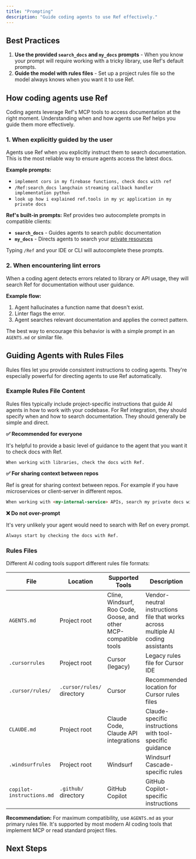 ```yaml
---
title: "Prompting"
description: "Guide coding agents to use Ref effectively."
---
```


## Best Practices

1. **Use the provided `search_docs` and `my_docs` prompts** - When you know your prompt will require working with a tricky library, use Ref's default prompts.
2. **Guide the model with rules files** - Set up a project rules file so the model always knows when you want it to use Ref.

## How coding agents use Ref

Coding agents leverage Ref's MCP tools to access documentation at the right moment. Understanding when and how agents use Ref helps you guide them more effectively.

### 1. When explicitly guided by the user

Agents use Ref when you explicitly instruct them to search documentation. This is the most reliable way to ensure agents access the latest docs.

**Example prompts:**
- `implement cors in my firebase functions, check docs with ref`
- `/Ref:search_docs langchain streaming callback handler implementation python`
- `look up how i explained ref.tools in my yc application in my private docs`

**Ref's built-in prompts:**
Ref provides two autocomplete prompts in compatible clients:
- **`search_docs`** - Guides agents to search public documentation
- **`my_docs`** - Directs agents to search your [private resources](/resources)

Typing `/Ref` and your IDE or CLI will autocomplete these prompts.

### 2. When encountering lint errors

When a coding agent detects errors related to library or API usage, they will search Ref for documentation without user guidance.

**Example flow:**
1. Agent hallucinates a function name that doesn't exist. 
2. Linter flags the error.
3. Agent searches relevant documentation and applies the correct pattern.

The best way to encourage this behavior is with a simple prompt in an `AGENTS.md` or similar file.


## Guiding Agents with Rules Files

Rules files let you provide consistent instructions to coding agents. They're especially powerful for directing agents to use Ref automatically.

### Example Rules File Content

Rules files typically include project-specific instructions that guide AI agents in how to work with your codebase. For Ref integration, they should specify when and how to search documentation. They should generally be simple and direct.

**✅ Recommended for everyone**

It's helpful to provide a basic level of guidance to the agent that you want it to check docs with Ref.

```
When working with libraries, check the docs with Ref.
```

**✅ For sharing context between repos**

Ref is great for sharing context between repos. For example if you have microservices or client-server in different repos.

```markdown
When working with <my-internal-service> APIs, search my private docs with Ref.
```

**❌ Do not over-prompt**

It's very unlikely your agent would need to search with Ref on every prompt.

```markdown
Always start by checking the docs with Ref.
```


### Rules Files

Different AI coding tools support different rules file formats:

| File | Location | Supported Tools | Description |
|------|----------|-----------------|-------------|
| `AGENTS.md` | Project root | Cline, Windsurf, Roo Code, Goose, and other MCP-compatible tools | Vendor-neutral instructions file that works across multiple AI coding assistants |
| `.cursorrules` | Project root | Cursor (legacy) | Legacy rules file for Cursor IDE |
| `.cursor/rules/` | `.cursor/rules/` directory | Cursor | Recommended location for Cursor rules files |
| `CLAUDE.md` | Project root | Claude Code, Claude API integrations | Claude-specific instructions with tool-specific guidance |
| `.windsurfrules` | Project root | Windsurf | Windsurf Cascade-specific rules |
| `copilot-instructions.md` | `.github/` directory | GitHub Copilot | GitHub Copilot-specific instructions |

**Recommendation:** For maximum compatibility, use `AGENTS.md` as your primary rules file. It's supported by most modern AI coding tools that implement MCP or read standard project files.


## Next Steps

<Card icon="gauge-high" title="Dashboard Overview" href="/getting-started/dashboard" />
<Card icon="cubes" title="Index Private Repos" href="/resources/github" />
<Card icon="file-pdf" title="Index PDFs" href="/resources/pdf-markdown" />

